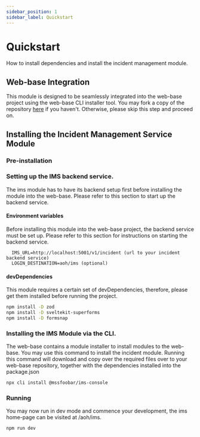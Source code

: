 ```yaml
---
sidebar_position: 1
sidebar_label: Quickstart
---
```


# Quickstart

How to install dependencies and install the incident management module.

## Web-base Integration

This module is designed to be seamlessly integrated into the web-base project using the web-base CLI installer tool.
You may fork a copy of the repository [here](https://github.com/mssfoobar/web-base) if you haven't. Otherwise, please skip this step and proceed on.

## Installing the Incident Management Service Module

### Pre-installation

### Setting up the IMS backend service.
The ims module has to have its backend setup first before installing the module into the web-base. Please refer to this section to 
start up the backend service.

#### Environment variables
Before installing this module into the web-base project, the backend service must be set up. Please refer to this section for instructions on starting the backend service.

```
  IMS_URL=http://localhost:5001/v1/incident (url to your incident backend service)
  LOGIN_DESTINATION=aoh/ims (optional)
```

#### devDependencies
This module requires a certain set of devDependencies, therefore, please get them installed before running the project.

```bash
npm install -D zod
npm install -D sveltekit-superforms
npm install -D formsnap
```

### Installing the IMS Module via the CLI.
The web-base contains a module installer to install modules to the web-base. You may use this command to install the incident module. Running this command will download and copy over the required files over to your web-base repository, together with the dependencies installed into the package.json

```bash
npx cli install @mssfoobar/ims-console
```

### Running

You may now run in dev mode and commence your development, the ims home-page can be visited at /aoh/ims.

```bash
npm run dev
```
